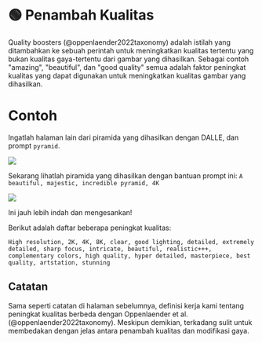 
# 🟢 Penambah Kualitas

Quality boosters (@oppenlaender2022taxonomy) adalah istilah yang ditambahkan ke sebuah perintah untuk meningkatkan kualitas tertentu yang bukan kualitas gaya-tertentu dari gambar yang dihasilkan. Sebagai contoh "amazing", "beautiful", dan "good quality" semua adalah faktor peningkat kualitas yang dapat digunakan untuk meningkatkan kualitas gambar yang dihasilkan.

# Contoh

Ingatlah halaman lain dari piramida yang dihasilkan dengan DALLE, dan prompt `pyramid`.

<div style={{ textAlign: "center" }}>
  <Image
    src="/docs/assets/images_chapter/pyramids.webp"
    width={2340}
    height={592}
    style={{ width: "750px", margin: "auto" }}
  />
</div>

Sekarang lihatlah piramida yang dihasilkan dengan bantuan prompt ini: `A beautiful, majestic, incredible pyramid, 4K`

<div style={{ textAlign: "center" }}>
  <Image
    src="/docs/assets/images_chapter/special_pyramids.webp"
    width={2314}
    height={568}
    style={{ width: "750px", margin: "auto" }}
  />
</div>

Ini jauh lebih indah dan mengesankan!

Berikut adalah daftar beberapa peningkat kualitas:

```text
High resolution, 2K, 4K, 8K, clear, good lighting, detailed, extremely detailed, sharp focus, intricate, beautiful, realistic+++, complementary colors, high quality, hyper detailed, masterpiece, best quality, artstation, stunning
```

## Catatan

Sama seperti catatan di halaman sebelumnya, definisi kerja kami tentang peningkat kualitas berbeda dengan Oppenlaender et al.(@oppenlaender2022taxonomy). Meskipun demikian, terkadang sulit untuk membedakan dengan jelas antara penambah kualitas dan modifikasi gaya.
